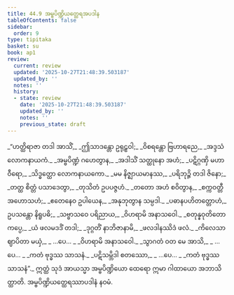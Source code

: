 ```yaml
---
title: 44.9 အမ္ဗပိဏ္ဍိယတ္ထေရအပဒါန
tableOfContents: false
sidebar:
  order: 9
type: tipitaka
basket: su
book: ap1
review:
  current: review
  updated: '2025-10-27T21:48:39.503187'
  updated_by: ''
  notes: ''
  history:
  - state: review
    date: '2025-10-27T21:48:39.503187'
    updated_by: ''
    notes: ''
    previous_state: draft
---
```



<ReviewStatus review={frontmatter.review} showDetails={true} />

<HypothesisAnnotation frontmatter={frontmatter} />

<DynamicBreadcrumb />

<Division number="72" book="ap1" e="ch" v="20" p="435">

<Paragraph number="5751" type="verses" book="ap1">
_“ဟတ္ထိရာဇာ တဒါ အာသိံ,_  
_ဤသာဒန္တော ဥရုဠှဝါ;_  
_ဝိစရန္တော ဗြဟာရညေ,_  
_အဒ္ဒသံ လောကနာယကံ._  

</Paragraph>

</Division>
<Division number="73" book="ap1" e="ch" v="20" p="435">

<Paragraph number="5752" type="verses" book="ap1">
_အမ္ဗပိဏ္ဍံ ဂဟေတွာန,_  
_အဒါသိံ သတ္ထုနော အဟံ;_  
_ပဋိဂ္ဂဏှိ မဟာဝီရော,_  
_သိဒ္ဓတ္ထော လောကနာယကော._  

</Paragraph>

</Division>
<Division number="74" book="ap1" e="ch" v="20" p="435">

<Paragraph number="5753" type="verses" book="ap1">
_မမ နိဇ္ဈာယမာနဿ,_  
_ပရိဘုဉ္ဇိ တဒါ ဇိနော;_  
_တတ္ထ စိတ္တံ ပသာဒေတွာ,_  
_တုသိတံ ဥပပဇ္ဇဟံ._  

</Paragraph>

</Division>
<Division number="75" book="ap1" e="ch" v="20" p="435">

<Paragraph number="5754" type="verses" book="ap1">
_တတော အဟံ စဝိတွာန,_  
_စက္ကဝတ္တီ အဟောသဟံ;_  
_ဧတေနေဝ ဥပါယေန,_  
_အနုဘုတွာန သမ္ပဒါ._  

</Paragraph>

</Division>
<Division number="76" book="ap1" e="ch" v="20" p="435">

<Paragraph number="5755" type="verses" book="ap1">
_ပဓာနပဟိတတ္တောဟံ,_  
ဥပသန္တော နိရူပဓိ;_  
_သဗ္ဗာသဝေ ပရိညာယ,_  
_ဝိဟရာမိ အနာသဝေါ._  

</Paragraph>

</Division>
<Division number="77" book="ap1" e="ch" v="20" p="435">

<Paragraph number="5756" type="verses" book="ap1">
_စတုန္နဝုတိတော ကပ္ပေ,_  
_ယံ ဖလမဒဒိံ တဒါ;_  
_ဒုဂ္ဂတိံ နာဘိဇာနာမိ,_  
_ဖလဒါနဿိဒံ ဖလံ._  

</Paragraph>

</Division>
<Division number="78" book="ap1" e="ch" v="20" p="435">

<Paragraph number="5757" type="verses" book="ap1">
_ကိလေသာ ဈာပိတာ မယှံ,_  
_ …ပေ… _  
_ဝိဟရာမိ အနာသဝေါ._  

</Paragraph>

</Division>
<Division number="79" book="ap1" e="ch" v="20" p="435">

<Paragraph number="5758" type="verses" book="ap1">
_သွာဂတံ ဝတ မေ အာသိ,_  
_ …ပေ… _  
_ကတံ ဗုဒ္ဓဿ သာသနံ._  

</Paragraph>

</Division>
<Division number="80" book="ap1" e="ch" v="20" p="435">

<Paragraph number="5759" type="verses" book="ap1">
_ပဋိသမ္ဘိဒါ စတဿော,_  
_ …ပေ… _  
_ကတံ ဗုဒ္ဓဿ သာသနံ”._  

</Paragraph>

<Paragraph number="5760" book="ap1">
ဣတ္ထံ သုဒံ အာယသ္မာ အမ္ဗပိဏ္ဍိယော ထေရော ဣမာ ဂါထာယော အဘာသိတ္ထာတိ.

</Paragraph>
</Division>

<Paragraph number="5761" type="center" book="ap1">
အမ္ဗပိဏ္ဍိယတ္ထေရဿာပဒါနံ နဝမံ.
</Paragraph>